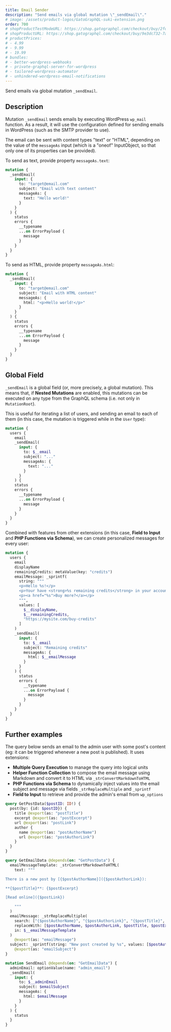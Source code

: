 ```yaml
---
title: Email Sender
description: "Send emails via global mutation \"_sendEmail\"."
# image: /assets/product-logos/GatoGraphQL-suki-extension.png
order: 700
# shopProductTestModeURL: https://shop.gatographql.com/checkout/buy/2fd0154e-a736-48aa-8c36-5917c6e5c61a
# shopProductURL: https://shop.gatographql.com/checkout/buy/9e3dc732-7a35-4424-9de5-646c71559c31
# productPrices:
# - 4.99
# - 9.99
# - 19.99
# bundles:
# - better-wordpress-webhooks
# - private-graphql-server-for-wordpress
# - tailored-wordpress-automator
# - unhindered-wordpress-email-notifications
---
```


Send emails via global mutation `_sendEmail`.

## Description

Mutation `_sendEmail` sends emails by executing WordPress `wp_mail` function. As a result, it will use the configuration defined for sending emails in WordPress (such as the SMTP provider to use).

The email can be sent with content types "text" or "HTML", depending on the value of the `messageAs` input (which is a "oneof" InputObject, so that only one of its properties can be provided).

To send as text, provide property `messageAs.text`:

```graphql
mutation {
  _sendEmail(
    input: {
      to: "target@email.com"
      subject: "Email with text content"
      messageAs: {
        text: "Hello world!"
      }
    }
  ) {
    status
    errors {
      __typename
      ...on ErrorPayload {
        message
      }
    }
  }
}
```

To send as HTML, provide property `messageAs.html`:

```graphql
mutation {
  _sendEmail(
    input: {
      to: "target@email.com"
      subject: "Email with HTML content"
      messageAs: {
        html: "<p>Hello world!</p>"
      }
    }
  ) {
    status
    errors {
      __typename
      ...on ErrorPayload {
        message
      }
    }
  }
}
```

## Global Field

`_sendEmail` is a global field (or, more precisely, a global mutation). This means that, if **Nested Mutations** are enabled, this mutations can be executed on any type from the GraphQL schema (i.e. not only in `MutationRoot`).

This is useful for iterating a list of users, and sending an email to each of them (in this case, the mutation is triggered while in the `User` type):

```graphql
mutation {
  users {
    email
    _sendEmail(
      input: {
        to: $__email
        subject: "..."
        messageAs: {
          text: "..."
        }
      }
    ) {
    status
    errors {
      __typename
      ...on ErrorPayload {
        message
      }
    }
  }
}
```

Combined with features from other extensions (in this case, **Field to Input** and **PHP Functions via Schema**), we can create personalized messages for every user:

```graphql
mutation {
  users {
    email
    displayName
    remainingCredits: metaValue(key: "credits")
    emailMessage: _sprintf(
      string: """
      <p>Hello %s!</p>
      <p>Your have <strong>%s remaining credits</strong> in your account.</p>
      <p><a href="%s">Buy more?</a></p>
      """,
      values: [
        $__displayName,
        $__remainingCredits,
        "https://mysite.com/buy-credits"
      ]
    )
    _sendEmail(
      input: {
        to: $__email
        subject: "Remaining credits"
        messageAs: {
          html: $__emailMessage
        }
      }
    ) {
      status
      errors {
        __typename
        ...on ErrorPayload {
          message
        }
      }
    }
  }
}
```

## Further examples

The query below sends an email to the admin user with some post's content (eg: it can be triggered whenever a new post is published). It uses extensions:

- **Multiple Query Execution** to manage the query into logical units
- **Helper Function Collection** to compose the email message using Markdown and convert it to HTML via `_strConvertMarkdownToHTML`
- **PHP Functions via Schema** to dynamically inject values into the email subject and message via fields `_strReplaceMultiple` and `_sprintf`
- **Field to Input** to retrieve and provide the admin's email from `wp_options`

```graphql
query GetPostData($postID: ID!) {
  post(by: {id: $postID}) {
    title @export(as: "postTitle")
    excerpt @export(as: "postExcerpt")
    url @export(as: "postLink")
    author {
      name @export(as: "postAuthorName")
      url @export(as: "postAuthorLink")
    }
  }
}

query GetEmailData @depends(on: "GetPostData") {
  emailMessageTemplate: _strConvertMarkdownToHTML(
    text: """

There is a new post by [{$postAuthorName}]({$postAuthorLink}):

**{$postTitle}**: {$postExcerpt}

[Read online]({$postLink})

    """
  )
  emailMessage: _strReplaceMultiple(
    search: ["{$postAuthorName}", "{$postAuthorLink}", "{$postTitle}", "{$postExcerpt}", "{$postLink}"],
    replaceWith: [$postAuthorName, $postAuthorLink, $postTitle, $postExcerpt, $postLink],
    in: $__emailMessageTemplate
  )
    @export(as: "emailMessage")
  subject: _sprintf(string: "New post created by %s", values: [$postAuthorName])
    @export(as: "emailSubject")
}

mutation SendEmail @depends(on: "GetEmailData") {
  adminEmail: optionValue(name: "admin_email")
  _sendEmail(
    input: {
      to: $__adminEmail
      subject: $emailSubject
      messageAs: {
        html: $emailMessage
      }
    }
  ) {
    status
  }
}
```

<!-- ## Bundles including extension

- [“All in One Toolbox for WordPress” Bundle](../../bundles/all-in-one-toolbox-for-wordpress)
- [“Tailored WordPress Automator” Bundle](../../bundles/tailored-wordpress-automator) -->

<!-- ## Tutorial lessons referencing extension

- [Sending emails with pleasure](../../tutorial/sending-emails-with-pleasure)
- [Sending a notification when there is a new post](../../tutorial/sending-a-notification-when-there-is-a-new-post)
- [Sending a daily summary of activity](../../tutorial/sending-a-daily-summary-of-activity)
- [Interacting with external services via webhooks](../../tutorial/interacting-with-external-services-via-webhooks) -->
